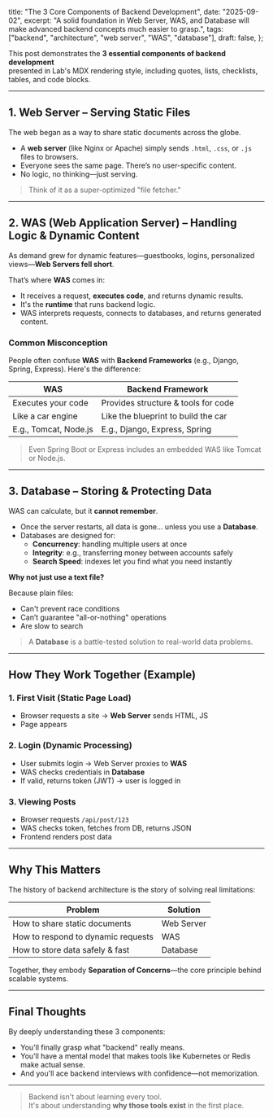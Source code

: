   title: "The 3 Core Components of Backend Development",
  date: "2025-09-02",
  excerpt: "A solid foundation in Web Server, WAS, and Database will make advanced backend concepts much easier to grasp.",
  tags: ["backend", "architecture", "web server", "WAS", "database"],
  draft: false,
};

This post demonstrates the **3 essential components of backend development**  
presented in Lab's MDX rendering style, including quotes, lists, checklists, tables, and code blocks.

---

## 1. Web Server – Serving Static Files

The web began as a way to share static documents across the globe.

- A **web server** (like Nginx or Apache) simply sends `.html`, `.css`, or `.js` files to browsers.
- Everyone sees the same page. There’s no user-specific content.
- No logic, no thinking—just serving.

> Think of it as a super-optimized "file fetcher."

---

## 2. WAS (Web Application Server) – Handling Logic & Dynamic Content

As demand grew for dynamic features—guestbooks, logins, personalized views—**Web Servers fell short**.

That’s where **WAS** comes in:

- It receives a request, **executes code**, and returns dynamic results.
- It's the **runtime** that runs backend logic.
- WAS interprets requests, connects to databases, and returns generated content.

### Common Misconception

People often confuse **WAS** with **Backend Frameworks** (e.g., Django, Spring, Express). Here's the difference:

<table>
  <thead>
    <tr>
      <th>WAS</th>
      <th>Backend Framework</th>
    </tr>
  </thead>
  <tbody>
    <tr>
      <td>Executes your code</td>
      <td>Provides structure &amp; tools for code</td>
    </tr>
    <tr>
      <td>Like a car engine</td>
      <td>Like the blueprint to build the car</td>
    </tr>
    <tr>
      <td>E.g., Tomcat, Node.js</td>
      <td>E.g., Django, Express, Spring</td>
    </tr>
  </tbody>
</table>

> Even Spring Boot or Express includes an embedded WAS like Tomcat or Node.js.

---

## 3. Database – Storing & Protecting Data

WAS can calculate, but it **cannot remember**.

- Once the server restarts, all data is gone… unless you use a **Database**.
- Databases are designed for:
  - **Concurrency**: handling multiple users at once
  - **Integrity**: e.g., transferring money between accounts safely
  - **Search Speed**: indexes let you find what you need instantly

**Why not just use a text file?**

Because plain files:
- Can't prevent race conditions
- Can’t guarantee "all-or-nothing" operations
- Are slow to search

> A **Database** is a battle-tested solution to real-world data problems.

---

## How They Work Together (Example)

### 1. First Visit (Static Page Load)
- Browser requests a site → **Web Server** sends HTML, JS
- Page appears

### 2. Login (Dynamic Processing)
- User submits login → Web Server proxies to **WAS**
- WAS checks credentials in **Database**
- If valid, returns token (JWT) → user is logged in

### 3. Viewing Posts
- Browser requests `/api/post/123`
- WAS checks token, fetches from DB, returns JSON
- Frontend renders post data

---

## Why This Matters

The history of backend architecture is the story of solving real limitations:

<table>
  <thead>
    <tr>
      <th>Problem</th>
      <th>Solution</th>
    </tr>
  </thead>
  <tbody>
    <tr>
      <td>How to share static documents</td>
      <td>Web Server</td>
    </tr>
    <tr>
      <td>How to respond to dynamic requests</td>
      <td>WAS</td>
    </tr>
    <tr>
      <td>How to store data safely & fast</td>
      <td>Database</td>
    </tr>
  </tbody>
</table>

Together, they embody **Separation of Concerns**—the core principle behind scalable systems.

---

## Final Thoughts

By deeply understanding these 3 components:

- You'll finally grasp what "backend" really means.
- You’ll have a mental model that makes tools like Kubernetes or Redis make actual sense.
- And you'll ace backend interviews with confidence—not memorization.

---

> Backend isn't about learning every tool.  
> It's about understanding **why those tools exist** in the first place.